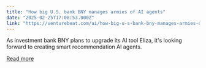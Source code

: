```yaml
---
title: "How big U.S. bank BNY manages armies of AI agents"
date: "2025-02-25T17:08:53.000Z"
link: "https://venturebeat.com/ai/how-big-u-s-bank-bny-manages-armies-of-ai-agents/"
---
```


As investment bank BNY plans to upgrade its AI tool Eliza, it's looking forward to creating smart recommendation AI agents.

[Read more](https://venturebeat.com/ai/how-big-u-s-bank-bny-manages-armies-of-ai-agents/)
